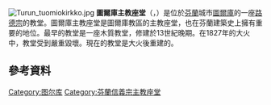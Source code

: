 {{unreferenced|time=2016-02-02T10:38:42+00:00}}
{{Notability Unreferenced |time=2016-02-02T10:39:15+00:00}}
{{noteTA
|1=zh-hk:圖爾庫;zh-cn:图尔库;zh-tw:土庫;
}}
[[File:Turun_tuomiokirkko.jpg|thumb]]
'''圖爾庫主教座堂'''（{{lang-fi|Turun tuomiokirkko}}，{{lang-sv|Åbo domkyrka}}）是位於[[芬蘭|芬蘭]]城市[[圖爾庫|圖爾庫]]的一座[[路德宗|路德宗]]的教堂。圖爾庫主教座堂是圖爾庫教區的主教座堂，也在芬蘭建築史上擁有重要的地位。最早的教堂是一座木質教堂，修建於13世紀晚期。在1827年的大火中，教堂受到嚴重毀壞。現在的教堂是大火後重建的。

==參考資料==
{{Reflist}}
{{commons category|Turku Cathedral}}
{{coord|60|27|08|N|022|16|42|E|region:FI-LS_type:landmark|display=inline,title}}

[[Category:图尔库|Category:图尔库]]
[[Category:芬蘭信義宗主教座堂|Category:芬蘭信義宗主教座堂]]